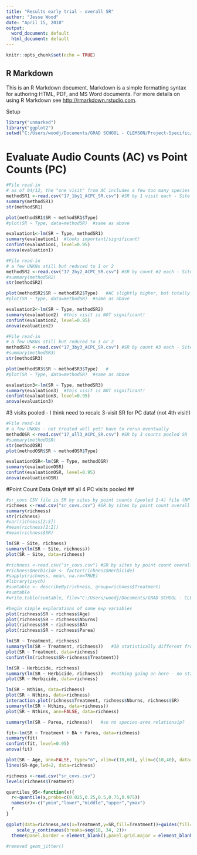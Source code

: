```yaml
---
title: "Results early trial - overall SR"
author: "Jesse Wood"
date: "April 15, 2018"
output:
  word_document: default
  html_document: default
---
```


```r
knitr::opts_chunk$set(echo = TRUE)
```

## R Markdown

This is an R Markdown document. Markdown is a simple formatting syntax for authoring HTML, PDF, and MS Word documents. For more details on using R Markdown see <http://rmarkdown.rstudio.com>.


Setup
```r
library("unmarked")
library("ggplot2")
setwd("C:/Users/woodj/Documents/GRAD SCHOOL - CLEMSON/Project-Specific/R work/USDA-songbirds/USDA-songbirds")

```

# Evaluate Audio Counts (AC) vs Point Counts (PC)
```r
#File read-in
# as of 04/12, the "one visit" from AC includes a few too many species (UNKNS unsorted)
methodSR1 <-read.csv("17_1by1_ACPC_SR.csv") #SR by 1 visit each - Site Type SR
summary(methodSR1)
str(methodSR1)

```

```r
plot(methodSR1$SR ~ methodSR1$Type)
#plot(SR ~ Type, data=methodSR)  #same as above
```

```r
evaluation1<-lm(SR ~ Type, methodSR1)
summary(evaluation1)  #looks important/significant!
confint(evaluation1, level=0.95)
anova(evaluation1)
```

```r
#File read-in
# a few UNKNs still but reduced to 1 or 2
methodSR2 <-read.csv("17_2by2_ACPC_SR.csv") #SR by count #2 each - Site Type SR
#summary(methodSR2)
str(methodSR2)

```

```r
plot(methodSR2$SR ~ methodSR2$Type)   #AC slightly higher, but totally overlap
#plot(SR ~ Type, data=methodSR)  #same as above
```

```r
evaluation2<-lm(SR ~ Type, methodSR2)
summary(evaluation2)  #this visit is NOT significant!
confint(evaluation2, level=0.95)
anova(evaluation2)
```
```r
#File read-in
# a few UNKNs still but reduced to 1 or 2
methodSR3 <-read.csv("17_3by3_ACPC_SR.csv") #SR by count #3 each - Site Type SR
#summary(methodSR3)
str(methodSR3)

```

```r
plot(methodSR3$SR ~ methodSR3$Type)   #
#plot(SR ~ Type, data=methodSR)  #same as above
```

```r
evaluation3<-lm(SR ~ Type, methodSR3)
summary(evaluation3)  #this visit is NOT significant!
confint(evaluation3, level=0.95)
anova(evaluation3)
```

#3 visits pooled - I think need to recalc 3-visit SR for PC data! (not 4th visit!)

```r
#File read-in
# a few UNKNs - not treated well yet! have to rerun eventually
methodOSR <-read.csv("17_all3_ACPC_SR.csv") #SR by 3 counts pooled SR
#summary(methodOSR)
str(methodOSR)
plot(methodOSR$SR ~ methodOSR$Type)
```

```r
evaluationOSR<-lm(SR ~ Type, methodOSR)
summary(evaluationOSR)
confint(evaluationOSR, level=0.95)
anova(evaluationOSR)
```



#Point Count Data Only#
  ## all 4 PC visits pooled ## 
```r
#sr_covs CSV file is SR by sites by point counts (pooled 1-4) file (NP flyovers excluded)
richness <-read.csv("sr_covs.csv") #SR by sites by point count overall SR #all effort
summary(richness)
str(richness)
#var(richness[2:5])
#mean(richness[2:2])
#mean(richness$SR)
```
```r
lm(SR ~ Site, richness)
summary(lm(SR ~ Site, richness))
plot(SR ~ Site, data=richness)
```

```r
#richness <-read.csv("sr_covs.csv") #SR by sites by point count overall SR #all effort
#richness$Herbicide <- factor(richness$Herbicide)
#sapply(richness, mean, na.rm=TRUE)
#library(psych)
#sumtable <- describeBy(richness, group=richness$Treatment)
#sumtable
#write.table(sumtable, file="C:/Users/woodj/Documents/GRAD SCHOOL - CLEMSON/Project-Specific/R work/USDA-songbirds/USDA-songbirds/SR_summary_by_Treatment.xls",sep="\t")

```

```r
#begin simple explorations of some exp variables
plot(richness$SR ~ richness$Age)
plot(richness$SR ~ richness$Nburns)
plot(richness$SR ~ richness$BA)
plot(richness$SR ~ richness$Parea)

lm(SR ~ Treatment, richness)
summary(lm(SR ~ Treatment, richness))   #3B statistically different from others
plot(SR ~ Treatment, data=richness)
confint(lm(richness$SR~richness$Treatment))

lm(SR ~ Herbicide, richness)
summary(lm(SR ~ Herbicide, richness))   #nothing going on here - no stat sig difference bw 0 or 1
plot(SR ~ Herbicide, data=richness)

lm(SR ~ Nthins, data=richness)
plot(SR ~ Nthins, data=richness)
interaction.plot(richness$Treatment, richness$Nburns, richness$SR)
summary(lm(SR ~ Nthins, data=richness))
plot(SR ~ Nthins, ann=FALSE, data=richness)

summary(lm(SR ~ Parea, richness))   #so no species-area relationsip?

fit<-lm(SR ~ Treatment + BA + Parea, data=richness)
summary(fit)
confint(fit, level=0.95)
anova(fit)

plot(SR ~ Age, ann=FALSE, type="n", xlim=c(10,60), ylim=c(10,40), data=richness)
lines(SR~Age,lwd=2, data=richness)

```



```r
richness <-read.csv("sr_covs.csv")
levels(richness$Treatment)

quantiles_95<-function(x){
  r<-quantile(x,probs=c(0.025,0.25,0.5,0.75,0.975))
  names(r)<-c("ymin","lower","middle","upper","ymax")
  r
}

ggplot(data=richness,aes(x=Treatment,y=SR,fill=Treatment))+guides(fill=F)+stat_summary(fun.data=quantiles_95,geom="boxplot")+scale_fill_brewer(type="seq",direction=1,palette="Greens")+labs(x="Burn treatment",y="# of species")+coord_cartesian(ylim=c(19, 33)) + 
    scale_y_continuous(breaks=seq(18, 34, 2))+
  theme(panel.border = element_blank(),panel.grid.major = element_blank(),panel.grid.minor = element_blank())

#removed geom_jitter()
```



